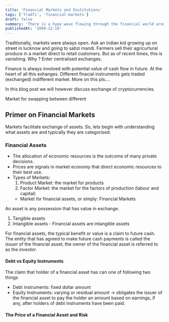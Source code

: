 ```yaml
---
title: 'Financial Markets and Institutions'
tags: ['Tradfi', 'financial-markets']
draft: false
summary: 'There is a hype wave flowing through the financial world around blockchain. It is touted as the most important innovation in finance since the invention of fiat money. It promises to bring huge benefits, reduce costs, and allow banks to become as nimble and lean as Silicon Valley startups.'
publishedAt: '2099-12-19'
---
```


Traditionally, markets were always open. Ask an indian kid growing up on street in lucknow and going to sabzi mandi. Farmers sell their agricurtural produce in a market direct to retail customers. But as of recent times, this is vanishing. Why ? Enter centralised exchanges.

Finance is always involved with potential value of cash flow in future. At the heart of all this exhanges. Different finacial instruments gets traded (exchanged) indifferent market. More on this pls....

In this blog post we will however discuss exchange of cryptocurrencies.

Market for swapping between different

## Primer on Financial Markets

Markets facilitate exchange of assets. So, lets begin with understanding what assets are and typically they are categorised.

### Financial Assets

- The allocation of economic resources is the outcome of many private decisions.
- Prices are signals in market economy that direct economic resources to their best use.
- Types of Markets:
  1. Product Market: the market for products
  2. Factor Market: the market for the factors of production (labour and capital)
  - Market for financial assets, or simply: Financial Markets

An asset is any possession that has value in exchange.

1. Tangible assets
2. Intangible assets - Financial assets are intangible assets

For financial assets, the typical benefit or value is a claim to future cash. The entity that has agreed to make future cash payments is called the _issuer_ of the financial asset; the owner of the financial asset is referred to as the _investor_.

#### Debt vs Equity Instruments

The claim that holder of a financial asset has can one of following two things

- Debt instruments: fixed dollar amount
- Equity Instruments: varying or residual amount -> obligates the issuer of the financial asset to pay the holder an amount based on earnings, if any, after holders of debt instruments have been paid.

#### The Price of a Financial Asset and Risk
